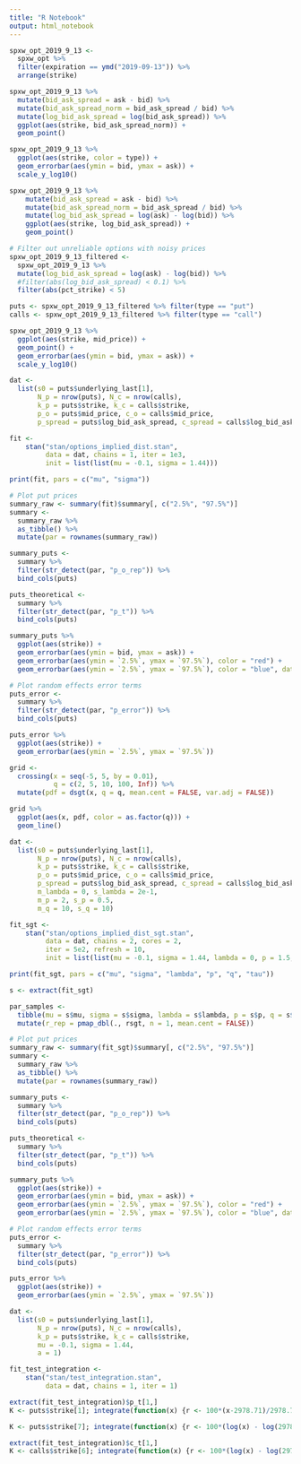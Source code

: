 ```yaml
---
title: "R Notebook"
output: html_notebook
---
```


```r
spxw_opt_2019_9_13 <-
  spxw_opt %>%
  filter(expiration == ymd("2019-09-13")) %>%
  arrange(strike)

spxw_opt_2019_9_13 %>%
  mutate(bid_ask_spread = ask - bid) %>%
  mutate(bid_ask_spread_norm = bid_ask_spread / bid) %>%
  mutate(log_bid_ask_spread = log(bid_ask_spread)) %>%
  ggplot(aes(strike, bid_ask_spread_norm)) +
  geom_point()

spxw_opt_2019_9_13 %>%
  ggplot(aes(strike, color = type)) +
  geom_errorbar(aes(ymin = bid, ymax = ask)) +
  scale_y_log10()

spxw_opt_2019_9_13 %>%
    mutate(bid_ask_spread = ask - bid) %>%
    mutate(bid_ask_spread_norm = bid_ask_spread / bid) %>%
    mutate(log_bid_ask_spread = log(ask) - log(bid)) %>%
    ggplot(aes(strike, log_bid_ask_spread)) +
    geom_point()

# Filter out unreliable options with noisy prices
spxw_opt_2019_9_13_filtered <-
  spxw_opt_2019_9_13 %>%
  mutate(log_bid_ask_spread = log(ask) - log(bid)) %>%
  #filter(abs(log_bid_ask_spread) < 0.1) %>%
  filter(abs(pct_strike) < 5)

puts <- spxw_opt_2019_9_13_filtered %>% filter(type == "put")
calls <- spxw_opt_2019_9_13_filtered %>% filter(type == "call")

spxw_opt_2019_9_13 %>%
  ggplot(aes(strike, mid_price)) +
  geom_point() +
  geom_errorbar(aes(ymin = bid, ymax = ask)) + 
  scale_y_log10()
```

```r
dat <-
  list(s0 = puts$underlying_last[1],
       N_p = nrow(puts), N_c = nrow(calls),
       k_p = puts$strike, k_c = calls$strike,
       p_o = puts$mid_price, c_o = calls$mid_price,
       p_spread = puts$log_bid_ask_spread, c_spread = calls$log_bid_ask_spread)

fit <-
    stan("stan/options_implied_dist.stan",
         data = dat, chains = 1, iter = 1e3,
         init = list(list(mu = -0.1, sigma = 1.44)))

print(fit, pars = c("mu", "sigma"))

# Plot put prices
summary_raw <- summary(fit)$summary[, c("2.5%", "97.5%")]
summary <-
  summary_raw %>%
  as_tibble() %>%
  mutate(par = rownames(summary_raw))

summary_puts <-
  summary %>%
  filter(str_detect(par, "p_o_rep")) %>%
  bind_cols(puts)

puts_theoretical <-
  summary %>%
  filter(str_detect(par, "p_t")) %>%
  bind_cols(puts)

summary_puts %>%
  ggplot(aes(strike)) +
  geom_errorbar(aes(ymin = bid, ymax = ask)) +
  geom_errorbar(aes(ymin = `2.5%`, ymax = `97.5%`), color = "red") +
  geom_errorbar(aes(ymin = `2.5%`, ymax = `97.5%`), color = "blue", data = puts_theoretical)

# Plot random effects error terms
puts_error <-
  summary %>%
  filter(str_detect(par, "p_error")) %>%
  bind_cols(puts)

puts_error %>%
  ggplot(aes(strike)) +
  geom_errorbar(aes(ymin = `2.5%`, ymax = `97.5%`))
```

```r
grid <-
  crossing(x = seq(-5, 5, by = 0.01),
           q = c(2, 5, 10, 100, Inf)) %>%
  mutate(pdf = dsgt(x, q = q, mean.cent = FALSE, var.adj = FALSE))

grid %>%
  ggplot(aes(x, pdf, color = as.factor(q))) +
  geom_line()

dat <-
  list(s0 = puts$underlying_last[1],
       N_p = nrow(puts), N_c = nrow(calls),
       k_p = puts$strike, k_c = calls$strike,
       p_o = puts$mid_price, c_o = calls$mid_price,
       p_spread = puts$log_bid_ask_spread, c_spread = calls$log_bid_ask_spread,
       m_lambda = 0, s_lambda = 2e-1,
       m_p = 2, s_p = 0.5,
       m_q = 10, s_q = 10)

fit_sgt <-
    stan("stan/options_implied_dist_sgt.stan",
         data = dat, chains = 2, cores = 2,
         iter = 5e2, refresh = 10,
         init = list(list(mu = -0.1, sigma = 1.44, lambda = 0, p = 1.5, q = 3)))
```

```r
print(fit_sgt, pars = c("mu", "sigma", "lambda", "p", "q", "tau"))

s <- extract(fit_sgt)

par_samples <-
  tibble(mu = s$mu, sigma = s$sigma, lambda = s$lambda, p = s$p, q = s$q) %>%
  mutate(r_rep = pmap_dbl(., rsgt, n = 1, mean.cent = FALSE))

# Plot put prices
summary_raw <- summary(fit_sgt)$summary[, c("2.5%", "97.5%")]
summary <-
  summary_raw %>%
  as_tibble() %>%
  mutate(par = rownames(summary_raw))

summary_puts <-
  summary %>%
  filter(str_detect(par, "p_o_rep")) %>%
  bind_cols(puts)

puts_theoretical <-
  summary %>%
  filter(str_detect(par, "p_t")) %>%
  bind_cols(puts)

summary_puts %>%
  ggplot(aes(strike)) +
  geom_errorbar(aes(ymin = bid, ymax = ask)) +
  geom_errorbar(aes(ymin = `2.5%`, ymax = `97.5%`), color = "red") +
  geom_errorbar(aes(ymin = `2.5%`, ymax = `97.5%`), color = "blue", data = puts_theoretical)

# Plot random effects error terms
puts_error <-
  summary %>%
  filter(str_detect(par, "p_error")) %>%
  bind_cols(puts)

puts_error %>%
  ggplot(aes(strike)) +
  geom_errorbar(aes(ymin = `2.5%`, ymax = `97.5%`))
```


```r
dat <-
  list(s0 = puts$underlying_last[1],
       N_p = nrow(puts), N_c = nrow(calls),
       k_p = puts$strike, k_c = calls$strike,
       mu = -0.1, sigma = 1.44,
       a = 1)

fit_test_integration <-
    stan("stan/test_integration.stan",
         data = dat, chains = 1, iter = 1)

extract(fit_test_integration)$p_t[1,]
K <- puts$strike[1]; integrate(function(x) {r <- 100*(x-2978.71)/2978.71; dnorm(r, -0.1, 1.44) * (100/2978.71) * (K-x)}, 2948, K)

K <- puts$strike[7]; integrate(function(x) {r <- 100*(log(x) - log(2978.71)); dnorm(r, -0.1, 1.44) * (100/x) * (K-x)}, 0, K)

extract(fit_test_integration)$c_t[1,]
K <- calls$strike[6]; integrate(function(x) {r <- 100*(log(x) - log(2978.71)); dnorm(r, -0.1, 1.44) * (100/x) * (x-K)}, K, 10*2978.71)

```

